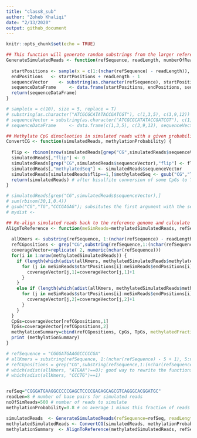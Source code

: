 ```yaml
---
title: "class8_sub"
author: "Zoheb Khaliqi"
date: "2/13/2020"
output: github_document
---
```


```r
knitr::opts_chunk$set(echo = TRUE)
```

```r
## This function will generate random substrings from the larger reference sequence 
GenerateSimulatedReads <- function(refSequence, readLength, numberOfReadsToSimulate) {
  
  startPositions <- sample(x = c(1:(nchar(refSequence) - readLength)), size = numberOfReadsToSimulate, replace = T)
  endPositions   <- startPositions + readLength - 1
  sequenceVector    <- substring(as.character(refSequence), startPositions, endPositions)
  sequenceDataFrame     <- data.frame(startPositions, endPositions, sequenceVector, stringsAsFactors = FALSE)
  return(sequenceDataFrame)
}

# sample(x = c(10), size = 5, replace = T)
# substring(as.character("ATCGCGCATATACCGATCGT"), c(1,3,5), c(3,9,12))
# sequenceVector = substring(as.character("ATCGCGCATATACCGATCGT"), c(1,3,5), c(3,9,12))
# sequenceDataFrame     <- data.frame(c(1,3,5), c(3,9,12), sequenceVector, stringsAsFactors = FALSE)

## Methylate CpG dinucleoties in simulated reads with a given probability 
ConvertCG <- function(simulatedReads, methylationProbability) {
  
  flip <- rbinom(nrow(simulatedReads[grep("CG",simulatedReads$sequenceVector),]),1,1-methylationProbability)
  simulatedReads[,"flip"] <- 0
  simulatedReads[grep("CG",simulatedReads$sequenceVector),"flip"] <- flip
  simulatedReads[,"methylatedSeq"] <- simulatedReads$sequenceVector
  simulatedReads[simulatedReads$flip==1,]$methylatedSeq <- gsub("CG","TG",simulatedReads[simulatedReads$flip==1,]$sequenceVector)
  return(simulatedReads) # after bisulfite conversion of some CpGs to TpGs 
}

# simulatedReads[grep("CG",simulatedReads$sequenceVector),]
# sum(rbinom(30,1,0.4))
# gsub("CG","TG","CCCGAGAG"); subsitutes the first argument with the second in the sequence
# mydist <- 

## Re-align simulated reads back to the reference genome and calculate methylation ratios for CpGs 
AlignToReference <- function(meSimReads=methylatedSimulatedReads, refSequence, readLength, numberOfMismatches=1) {
  
  allKmers <- substring(refSequence, 1:(nchar(refSequence) - readLength + 1), readLength:nchar(refSequence))
  refCGpositions <- grep("CG",substring(refSequence,1:(nchar(refSequence)-1),2:nchar(refSequence)))
  coverageVector=replicate( 2, numeric(nchar(refSequence)))
  for(i in 1:nrow(methylatedSimulatedReads)) {
    if (length(which(adist(allKmers, methylatedSimulatedReads$methylatedSeq[i])==0,))==1){
      for (j in meSimReads$startPositions[i]:meSimReads$endPositions[i]){
        coverageVector[j,1]=coverageVector[j,1]+1
      }
    }
    else if (length(which(adist(allKmers, methylatedSimulatedReads$methylatedSeq[i])<=numberOfMismatches,))==1){
      for (j in meSimReads$startPositions[i]:meSimReads$endPositions[i]){
        coverageVector[j,2]=coverageVector[j,2]+1
      }
    }
  }
  CpGs=coverageVector[refCGpositions,1]
  TpGs=coverageVector[refCGpositions,2]
  methylationSummary=cbind(refCGpositions, CpGs, TpGs, methylatedFraction=CpGs/(CpGs+TpGs))
  print (methylationSummary)
}

# refSequence = "CGGGATGAAGGCCCCCGA"
# allKmers = substring(refSequence, 1:(nchar(refSequence) - 5 + 1), 5:nchar(refSequence))
# refCGpositions = grep("CG",substring(refSequence,1:(nchar(refSequence)-1),2:nchar(refSequence)))
# which(adist(allKmers, "ATGAA")==0); good way to rewrite the functions
# which(adist(allKmers, "CCCTG")==1)


refSeq="CGGGATGAAGGCCCCCGAGCTCCCCGAGAGCAGCGTCAGGGCACGGATGC"
readLen=8 # number of base pairs for simulated reads
noOfSimReads=500 # number of reads to simulate 
methylationProbability=0.8 # on average 1 minus this fraction of reads will have C to T conversion

simulatedReads  <- GenerateSimulatedReads(refSequence=refSeq, readLength=readLen, numberOfReadsToSimulate=noOfSimReads)
methylatedSimulatedReads <- ConvertCG(simulatedReads, methylationProbability)
methylationSummary  <- AlignToReference(methylatedSimulatedReads, refSeq, readLen)


```

